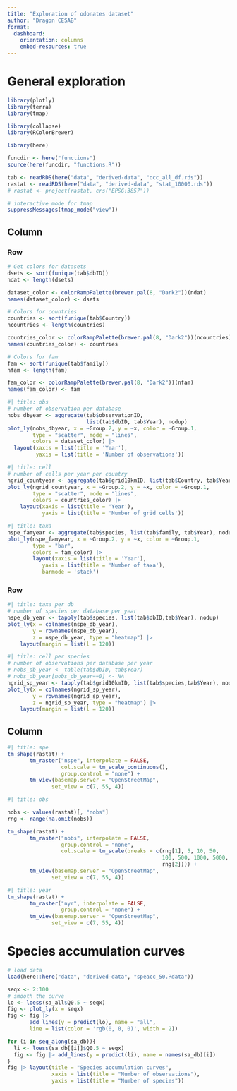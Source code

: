 ```yaml
---
title: "Exploration of odonates dataset"
author: "Dragon CESAB"
format:
  dashboard:
    orientation: columns
    embed-resources: true
---
```


# General exploration

```r
library(plotly)
library(terra)
library(tmap)

library(collapse)
library(RColorBrewer)

library(here)

funcdir <- here("functions")
source(here(funcdir, "functions.R"))
```

```r
tab <- readRDS(here("data", "derived-data", "occ_all_df.rds"))
rastat <- readRDS(here("data", "derived-data", "stat_10000.rds"))
# rastat <- project(rastat, crs("EPSG:3857"))

# interactive mode for tmap
suppressMessages(tmap_mode("view"))
```


## Column

### Row {.tabset}

```r
# Get colors for datasets
dsets <- sort(funique(tab$dbID))
ndat <- length(dsets)

dataset_color <- colorRampPalette(brewer.pal(8, "Dark2"))(ndat)
names(dataset_color) <- dsets

# Colors for countries
countries <- sort(funique(tab$Country))
ncountries <- length(countries)

countries_color <- colorRampPalette(brewer.pal(8, "Dark2"))(ncountries)
names(countries_color) <- countries

# Colors for fam
fam <- sort(funique(tab$family))
nfam <- length(fam)

fam_color <- colorRampPalette(brewer.pal(8, "Dark2"))(nfam)
names(fam_color) <- fam
```

```r
#| title: obs
# number of observation per database
nobs_dbyear <- aggregate(tab$observationID, 
                         list(tab$dbID, tab$Year), nodup)
plot_ly(nobs_dbyear, x = ~Group.2, y = ~x, color = ~Group.1, 
        type = "scatter", mode = "lines",
        colors = dataset_color) |> 
  layout(xaxis = list(title = 'Year'),
         yaxis = list(title = 'Number of observations'))
```

```r
#| title: cell
# number of cells per year per country
ngrid_countyear <- aggregate(tab$grid10kmID, list(tab$Country, tab$Year), nodup)
plot_ly(ngrid_countyear, x = ~Group.2, y = ~x, color = ~Group.1,
        type = "scatter", mode = "lines",
        colors = countries_color) |> 
    layout(xaxis = list(title = 'Year'),
           yaxis = list(title = 'Number of grid cells'))
```

```r
#| title: taxa
nspe_famyear <- aggregate(tab$species, list(tab$family, tab$Year), nodup)
plot_ly(nspe_famyear, x = ~Group.2, y = ~x, color = ~Group.1,
        type = "bar",
        colors = fam_color) |> 
        layout(xaxis = list(title = 'Year'),
           yaxis = list(title = 'Number of taxa'), 
           barmode = 'stack')
```


### Row {.tabset}

```r
#| title: taxa per db
# number of species per database per year
nspe_db_year <- tapply(tab$species, list(tab$dbID,tab$Year), nodup)
plot_ly(x = colnames(nspe_db_year), 
        y = rownames(nspe_db_year), 
        z = nspe_db_year, type = "heatmap") |>
    layout(margin = list(l = 120))
```

```r
#| title: cell per species
# number of observations per database per year
# nobs_db_year <- table(tab$dbID, tab$Year)
# nobs_db_year[nobs_db_year==0] <- NA
ngrid_sp_year <- tapply(tab$grid10kmID, list(tab$species,tab$Year), nodup)
plot_ly(x = colnames(ngrid_sp_year), 
        y = rownames(ngrid_sp_year), 
        z = ngrid_sp_year, type = "heatmap") |>
    layout(margin = list(l = 120))
```



## Column {.tabset}
```r
#| title: spe
tm_shape(rastat) +
       tm_raster("nspe", interpolate = FALSE, 
                 col.scale = tm_scale_continuous(),
                 group.control = "none") +
       tm_view(basemap.server = "OpenStreetMap",
              set_view = c(7, 55, 4))
```

```r
#| title: obs

nobs <- values(rastat)[, "nobs"]
rng <- range(na.omit(nobs))

tm_shape(rastat) +
       tm_raster("nobs", interpolate = FALSE, 
                 group.control = "none",
                 col.scale = tm_scale(breaks = c(rng[1], 5, 10, 50, 
                                                 100, 500, 1000, 5000, 15000,
                                                 rng[2]))) +
       tm_view(basemap.server = "OpenStreetMap",
              set_view = c(7, 55, 4))
```

```r
#| title: year
tm_shape(rastat) +
       tm_raster("nyr", interpolate = FALSE, 
                 group.control = "none") +
       tm_view(basemap.server = "OpenStreetMap",
              set_view = c(7, 55, 4))
```



# Species accumulation curves

```r
# load data
load(here::here("data", "derived-data", "speacc_50.Rdata"))

seqx <- 2:100
# smooth the curve
lo <- loess(sa_all$Q0.5 ~ seqx)
fig <- plot_ly(x = seqx) 
fig <- fig |> 
       add_lines(y = predict(lo), name = "all", 
       line = list(color = 'rgb(0, 0, 0)', width = 2)) 

for (i in seq_along(sa_db)){
  li <- loess(sa_db[[i]]$Q0.5 ~ seqx)
  fig <- fig |> add_lines(y = predict(li), name = names(sa_db)[i]) 
}
fig |> layout(title = "Species accumulation curves", 
              xaxis = list(title = "Number of observations"),
              yaxis = list(title = "Number of species"))
```
